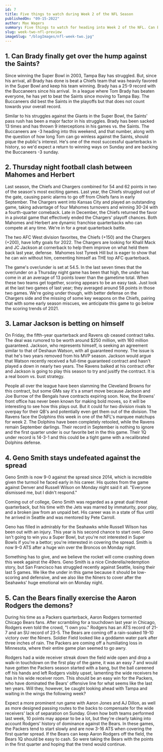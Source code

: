 ```yaml
---
id: 7
title: Five things to watch during Week 2 of the NFL Season
publishedOn: "09-15-2022"
author: Max Wagers
summary: Five things to watch for heading into Week 2 of the NFL. Can Brady best the Saints? Will the Packers get right? Lamar bets on himself. Geno Smith is the greatest ATS QB to ever live and Thursday Night Football has a premier matchup.
slug: week-two-nfl-preview
imageSlug: "/blogImages/nfl-week-two.jpg"
---
```


<h2 style={{ backgroundColor: "black", color: "white", padding: "20px" }}>
  1. Can Brady finally get over the hump against the Saints?
</h2>
<div style={{ fontFamily: "monospace", margin: "0 24px" }}>

Since winning the Super Bowl in 2003, Tampa Bay has struggled. But, since his arrival, all Brady has done is beat a Chiefs team that was heavily favored in the Super Bowl and keep his team winning. Brady has a 25-9 record with the Buccaneers since his arrival.  In a league where Tom Brady has beaten everyone, he has yet to beat the Saints since moving to Tampa Bay. The Buccaneers did best the Saints in the playoffs but that does not count towards your overall record.

Similar to his struggles against the Giants in the Super Bowl, the Saints' pass rush has been a major factor in his struggles. Brady has been sacked 13 times and has thrown 9 interceptions in his games vs. the Saints. The Buccaneers are -3 heading into this weekend, and that number, along with the question of how long Tom can go winless against the Saints, should pique the public's interest. He's one of the most successful quarterbacks in history, so we'd expect a return to winning ways on Sunday and are backing the Buccaneers -3 sunday.

</div>

<h2 style={{ backgroundColor: "black", color: "white", padding: "20px" }}>
  2. Thursday night football clash between Mahomes and Herbert
</h2>
<div style={{ fontFamily: "monospace", margin: "0 24px" }}>

Last season, the Chiefs and Chargers combined for 54 and 62 points in two of the season's most exciting games. Last year, the Chiefs struggled out of the gate, causing panic alarms to go off from Chiefs fans in early September. The Chargers went into Kansas City and played an outstanding game, taking advantage of four Mahomes turnovers and winning 30-24 with a fourth-quarter comeback. Late in December, the Chiefs returned the favor in a pivotal game that effectively ended the Chargers' playoff chances. Both Mahomes and Herbert are dynamic franchise quarterbacks who can compete at any time. We're in for a great quarterback battle.

The two AFC West division favorites, the Chiefs (+150) and the Chargers (+200), have lofty goals for 2022. The Chargers are looking for Khalil Mack and JC Jackson at cornerback to help them improve on what held them back last year, defense.  Mahomes lost Tyreek Hill but is eager to show that he can win without him, cementing himself as THE top AFC quarterback.

The game's over/under is set at 54.5. In the last seven times that the over/under on a Thursday night game has been that high, the under has come in at an average of 13 points lower than the gametime total. When these two teams get together, scoring appears to be an easy task. Just look at the last two games of last year; they averaged around 58 points in those two games. We're going under though, with better defense on the Chargers side and the missing of some key weapons on the Chiefs, pairing that with some early season miscues, we anticipate this game to go below the scoring trends of 2021.

</div>

<h2 style={{ backgroundColor: "black", color: "white", padding: "20px" }}>
  3. Lamar Jackson is betting on himself
</h2>
<div style={{ fontFamily: "monospace", margin: "0 24px" }}>

On Friday, the fifth-year quarterback and Ravens qb ceased contract talks. The deal was rumored to be worth around $250 million, with 160 million guaranteed. Jackson, who represents himself, is seeking an agreement similar to that of Deshaun Watson, with all guaranteed money. The issue is that he's two years removed from his MVP season. Jackson would argue that Watson recently received a full-time guaranteed contract and hasn't played a down in nearly two years. The Ravens balked at his contract offer and Jackson is going to play this season to try and jusitfy the contract. It is a real boom vs. bust strategy.

People all over the league have been slamming the Cleveland Browns for this contract, but some GMs say it's a smart move because Jackson and Joe Burrow of the Bengals have contracts expiring soon. Now, the Browns' front office has never been known for making bold moves, so it will be interesting to see how this plays out. But it could for two division rivals to overpay for their QB's and potentially even get them out of the division. The Ravens face the Dolphins this week in one of the NFL's marquee matchups for week 2. The Dolphins have been completely retooled, while the Ravens remain September darlings. Their record in September is nothing to ignore and the first quarter under is our favorite bet in the this game. Their 1Q under record is 14-3-1 and this could be a tight game with a recalibrated Dolphins defense.

</div>

<h2 style={{ backgroundColor: "black", color: "white", padding: "20px" }}>
  4. Geno Smith stays undefeated against the spread
</h2>
<div style={{ fontFamily: "monospace", margin: "0 24px" }}>

Geno Smith is now 9-0 against the spread since 2014, which is incredible given the turmoil he faced early in his career. His quotes from the game against Denver and Russell Wilson on Monday night said it all. "Everyone dismissed me, but I didn't respond."

Coming out of college, Geno Smith was regarded as a great dual threat quarterback, but his time with the Jets was marred by immaturity, poor play, and a broken jaw from an unpaid bet. His career was in a state of flux until he arrived in Seattle and was mentored by Pete Carroll.

Geno has filled in admirably for the Seahawks while Russell Wilson has been out with an injury. This year is his second chance to start over. Geno isn't going to win you a Super Bowl, but you're not interested in Super Bowls if you're a bettor; you're interested in covering the spread. Smith is now 9-0 ATS after a huge win over the Broncos on Monday night.

Something has to give, and we believe the rocket will come crashing down this week against the 49ers. Geno Smith is a nice Cinderella/redemption story, but San Francisco has struggled recently against Seattle, losing their last 5 games. We like the under in this game because it should be low-scoring and defensive, and we also like the Niners to cover after the Seahawks' huge emotional win on Monday night.

</div>

<h2 style={{ backgroundColor: "black", color: "white", padding: "20px" }}>
  5. Can the Bears finally exercise the Aaron Rodgers the demons?
</h2>
<div style={{ fontFamily: "monospace", margin: "0 24px" }}>
  During his time as a Packers quarterback, Aaron Rodgers tormented Chicago Bears fans. After scrambling for a touchdown last year in Chicago, Rodgers even told the crowd, "I own you." Rodgers has an ATS record of 21-7 and an SU record of 23-5. The Bears are coming off a rain-soaked 19-10 victory over the Niners. Soldier Field looked like a goddamn water park after three inches of rain. The Packers are coming off a humiliating loss in Minnesota, where their entire game plan seemed to go awry.

Rodgers had a wide receiver streak down the field wide open and drop a walk-in touchdown on the first play of the game, it was an easy 7 and would have gotten the Packers season started with a bang, but the ball careened off his hands and left Rodgers visibly upset, lamenting the wide receivers he has in his wide receiver room. This should be an easy win for the Packers, who have dominated the Bears' offensive line for what seems like the last ten years. Will they, however, be caught looking ahead with Tampa and waiting in the wings the following week?

Expect a more prominent run game with Aaron Jones and AJ Dillon, as well as more designed passing routes to the backs to compensate for the wide receivers' lack of separation on Sunday. Given how both teams performed last week, 10 points may appear to be a lot, but they're clearly taking into account Rodgers' history of dominance against the Bears. In these games, the Packers tend to start slowly and are now 3-16 ATS when covering the first quarter spread. If the Bears can keep Aaron Rodgers off the field, the Bears 1Q should be easy to cash. So were taking the Bears with the points in the first quarter and hoping that the trend would continue.

</div>
